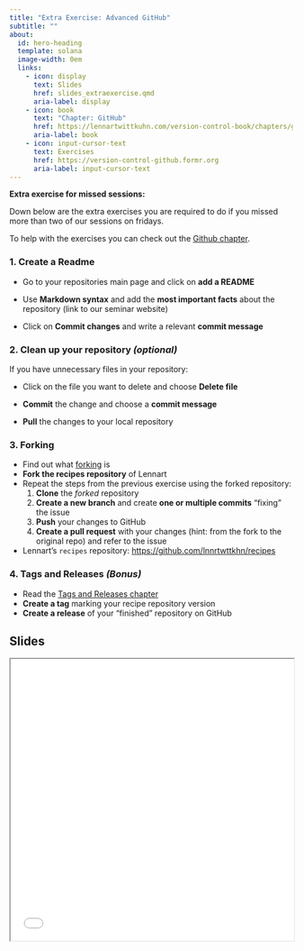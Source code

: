 ```yaml
---
title: "Extra Exercise: Advanced GitHub"
subtitle: ""
about:
  id: hero-heading
  template: solana
  image-width: 0em
  links:
    - icon: display
      text: Slides
      href: slides_extraexercise.qmd
      aria-label: display
    - icon: book
      text: "Chapter: GitHub"
      href: https://lennartwittkuhn.com/version-control-book/chapters/github-intro.html
      aria-label: book
    - icon: input-cursor-text
      text: Exercises
      href: https://version-control-github.formr.org
      aria-label: input-cursor-text
---
```


::: {#hero-heading}
:::

**Extra exercise for missed sessions:**

Down below are the extra exercises you are required to do if you missed more than two of our sessions on fridays.

To help with the exercises you can check out the [Github chapter](https://lennartwittkuhn.com/version-control-book/chapters/github-intro.html).

### 1. **Create a Readme**

- Go to your repositories main page and click on **add a README**

- Use **Markdown syntax** and add the **most important facts** about the repository (link to our seminar website)

- Click on **Commit changes** and write a relevant **commit message**

### 2. **Clean up your repository** *(optional)* 

If you have unnecessary files in your repository:

-  Click on the file you want to delete and choose **Delete file**

- **Commit** the change and choose a **commit message**

- **Pull** the changes to your local repository

### 3. **Forking** 

-  Find out what [forking](https://lennartwittkuhn.com/version-control-book/chapters/github-intro.html#forking-a-repository) is
- **Fork the recipes repository** of Lennart
- Repeat the steps from the previous exercise using the forked repository:
    1. **Clone** the *forked* repository
    1. **Create a new branch** and create **one or multiple commits** "fixing" the issue
    1. **Push** your changes to GitHub
    1. **Create a pull request** with your changes (hint: from the fork to the original repo) and refer to the issue

- Lennart's `recipes` repository: <https://github.com/lnnrtwttkhn/recipes>

### 4. **Tags and Releases** *(Bonus)*

- Read the [Tags and Releases chapter](https://lennartwittkuhn.com/version-control-book/chapters/tags-and-releases.html)
- **Create a tag** marking your recipe repository version
- **Create a release** of your "finished" repository on GitHub

## Slides

```{=html}
<iframe width="100%" height=500 src="slides_extraexercise.html"></iframe>
```